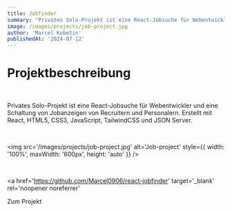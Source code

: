 ```yaml
---
title: Jobfinder
summary: "Privates Solo-Projekt ist eine React-Jobsuche für Webentwickler und eine Schaltung von Jobanzeigen von Recruitern und Personalern"
image: /images/projects/job-project.jpg
author: 'Marcel Kubetin'
publishedAt: '2024-07-12'
---
```


# Projektbeschreibung

<br />

Privates Solo-Projekt ist eine React-Jobsuche für Webentwickler und eine Schaltung von Jobanzeigen von Recruitern und Personalern. Erstellt mit React, HTML5, CSS3, JavaScript, TailwindCSS und JSON Server.

<br />

<img
  src='/images/projects/job-project.jpg'
  alt='Job-project'
  style={{ width: '100%', maxWidth: '600px', height: 'auto' }}
/>

<br />

<a
  href='https://github.com/Marcel0906/react-jobfinder'
  target='_blank'
  rel='noopener noreferrer'
>
  Zum Projekt
</a>

